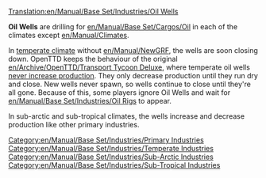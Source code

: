[[Translation:en/Manual/Base Set/Industries/Oil Wells]]

{{en/Manual/Base Set/Industries/Industries|image=en/Manual/Base Set/Industries/Oilwells.png
|name=Oil Wells
|climates=[[en/Manual/Climates]], [[en/Manual/Climates]], [[en/Manual/Climates]].
|accepts=Nothing
|produces=[[en/Manual/Base Set/Cargos/Oil]]
}}

'''Oil Wells''' are drilling for [[en/Manual/Base Set/Cargos/Oil]] in each of the climates except [[en/Manual/Climates]].

In [[en/Manual/Climates|temperate climate]] without [[en/Manual/NewGRF]], the wells are soon closing down. OpenTTD keeps the behaviour of the original [[en/Archive/OpenTTD/Transport Tycoon Deluxe]], where temperate oil wells [https://www.reddit.com/r/openttd/comments/3en1jp/oil_well_production_only_declines/ never increase production]. They only decrease production until they run dry and close. New wells never spawn, so wells continue to close until they're all gone. Because of this, some players ignore Oil Wells and wait for [[en/Manual/Base Set/Industries/Oil Rig]]s to appear.

In sub-arctic and sub-tropical climates, the wells increase and decrease production like other primary industries.

{{en/Manual/Base Set/Industries/Navbox Industries}}

[[Category:en/Manual/Base Set/Industries/Primary Industries]]
[[Category:en/Manual/Base Set/Industries/Temperate Industries]]
[[Category:en/Manual/Base Set/Industries/Sub-Arctic Industries]]
[[Category:en/Manual/Base Set/Industries/Sub-Tropical Industries]]